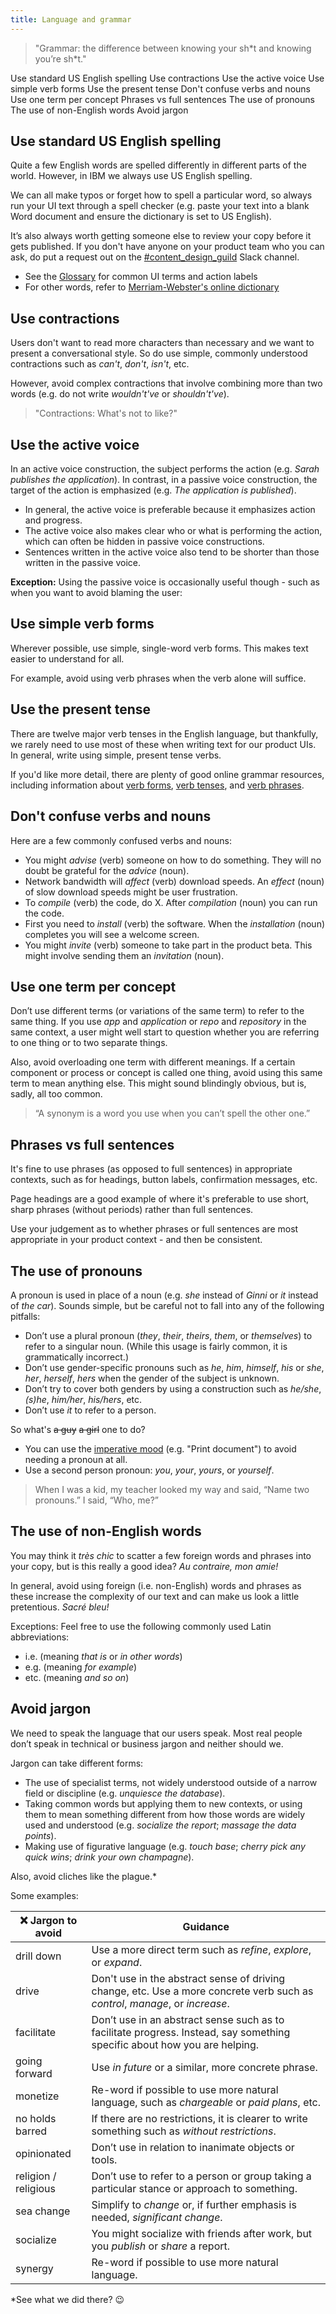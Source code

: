 ```yaml
---
title: Language and grammar
---
```


> "Grammar: the difference between knowing your sh\*t and knowing you’re sh\*t."

<AnchorLinks>
  <AnchorLink>Use standard US English spelling</AnchorLink>
  <AnchorLink>Use contractions</AnchorLink>
  <AnchorLink>Use the active voice</AnchorLink>
  <AnchorLink>Use simple verb forms</AnchorLink>
  <AnchorLink>Use the present tense</AnchorLink>
  <AnchorLink to="#dont-confuse-verbs-and-nouns">Don't confuse verbs and nouns</AnchorLink>
  <AnchorLink>Use one term per concept</AnchorLink>
  <AnchorLink>Phrases vs full sentences</AnchorLink>
  <AnchorLink>The use of pronouns</AnchorLink>
  <AnchorLink>The use of non-English words</AnchorLink>
  <AnchorLink>Avoid jargon</AnchorLink>
</AnchorLinks>

## Use standard US English spelling

Quite a few English words are spelled differently in different parts of the world. However, in IBM
we always use US English spelling.

<Row>
  <Column colMd={4} colLg={4}>
    <DoDontExample
      type="do"
      text="The artifact is colored gray."
      aspectRatio="1:1"
    />
  </Column>
  <Column colMd={4} colLg={4}>
    <DoDontExample text="The artefact is coloured grey." aspectRatio="1:1" />
  </Column>
</Row>

We can all make typos or forget how to spell a particular word, so always run your UI text through a 
spell checker (e.g. paste your text into a blank Word document and ensure the dictionary is set to US English).

It’s also always worth getting someone else to review your copy before it gets published. If you don't 
have anyone on your product team who you can ask, do put a request out on the [#content_design_guild](https://ibm-studios.slack.com/archives/CAKNY6LSV) 
Slack channel.

- See the [Glossary](glossary) for common UI terms and action labels
- For other words, refer to [Merriam-Webster's online dictionary](https://www.merriam-webster.com/)


## Use contractions

Users don't want to read more characters than necessary and we want to present a conversational style.
So do use simple, commonly understood contractions such as _can't_, _don't_, _isn't_, etc.

However, avoid complex contractions that involve combining more than two words (e.g. do not write _wouldn't've_ or _shouldn't've_).

> "Contractions: What's not to like?"

## Use the active voice

In an active voice construction, the subject performs the action (e.g. _Sarah publishes the application_).
In contrast, in a passive voice construction, the target of the action is emphasized (e.g. _The application is published_).

<Row>
  <Column colMd={4} colLg={4}>
    <DoDontExample
      type="do"
      text="Product X scans files for viruses before uploading them to the web server."
      caption="Correct use of the active voice."
      aspectRatio="1:1"
    />
  </Column>
  <Column colMd={4} colLg={4}>
    <DoDontExample
      text="Files are scanned for viruses and, if cleared, uploaded to the web server."
      caption="Here it's not totally clear who or what scans the files."
      aspectRatio="1:1"
    />
  </Column>
</Row>

- In general, the active voice is preferable because it emphasizes action and progress.
- The active voice also makes clear who or what is performing the action, which can often be hidden in passive voice constructions.
- Sentences written in the active voice also tend to be shorter than those written in the passive voice.

**Exception:** Using the passive voice is occasionally useful though - such as when you want to avoid blaming the user:

<Row>
  <Column colMd={4} colLg={4}>
    <DoDontExample
      type="do"
      text="Error: An incorrect value was entered."
      aspectRatio="1:1"
    />
  </Column>
</Row>

## Use simple verb forms

Wherever possible, use simple, single-word verb forms. This makes text easier to understand for all.

For example, avoid using verb phrases when the verb alone will suffice.

<Row>
  <Column colMd={4} colLg={4}>
    <DoDontExample
      type="do"
      text="Start the monitoring service."
      aspectRatio="1:1"
    />
  </Column>
  <Column colMd={4} colLg={4}>
    <DoDontExample text="Start up the monitoring service." aspectRatio="1:1" />
  </Column>
</Row>


## Use the present tense

There are twelve major verb tenses in the English language, but thankfully, we rarely need to use 
most of these when writing text for our product UIs. In general, write using simple, present tense verbs.

<Row>
  <Column colMd={4} colLg={4}>
    <DoDontExample type="do" text="Message sent" aspectRatio="1:1" />
  </Column>
  <Column colMd={4} colLg={4}>
    <DoDontExample text="Your message has been sent" aspectRatio="1:1" />
  </Column>
</Row>

If you'd like more detail, there are plenty of good online grammar resources, including information 
about [verb forms](https://dictionary.cambridge.org/grammar/british-grammar/verbs-basic-forms), 
[verb tenses](https://www.dictionary.com/e/what-are-the-basic-verb-tenses/), and [verb phrases](https://dictionary.cambridge.org/grammar/british-grammar/verb-phrases).

## Don't confuse verbs and nouns

Here are a few commonly confused verbs and nouns:

- You might _advise_ (verb) someone on how to do something. They will no doubt be grateful for the _advice_ (noun).
- Network bandwidth will _affect_ (verb) download speeds. An _effect_ (noun) of slow download speeds might be user frustration.
- To _compile_ (verb) the code, do X. After _compilation_ (noun) you can run the code.
- First you need to _install_ (verb) the software. When the _installation_ (noun) completes you will see a welcome screen.
- You might _invite_ (verb) someone to take part in the product beta. This might involve sending them an _invitation_ (noun).



## Use one term per concept

Don’t use different terms (or variations of the same term) to refer to the same thing.
If you use _app_ and _application_ or _repo_ and _repository_ in the same context, a user might well start to question whether you are referring to one thing or to two separate things.

Also, avoid overloading one term with different meanings. If a certain component or process or concept is called one thing,
avoid using this same term to mean anything else. This might sound blindingly obvious, but is, sadly, all too common.

> “A synonym is a word you use when you can’t spell the other one.”

## Phrases vs full sentences

It's fine to use phrases (as opposed to full sentences) in appropriate contexts, such as for headings, button labels, confirmation messages, etc.

Page headings are a good example of where it's preferable to use short, sharp phrases (without periods) rather than full sentences.

Use your judgement as to whether phrases or full sentences are most appropriate in your product context - and then be consistent.

<Row>
  <Column colMd={4} colLg={4}>
    <DoDontExample type="do" text="Remove photo?" aspectRatio="1:1" />
  </Column>
  <Column colMd={4} colLg={4}>
    <DoDontExample
      text="Are you sure that you want to remove these photos?"
      aspectRatio="1:1"
    />
  </Column>
</Row>

## The use of pronouns

A pronoun is used in place of a noun (e.g. _she_ instead of _Ginni_ or _it_ instead of _the car_). Sounds simple, but be careful not to fall into any of the following pitfalls:

- Don’t use a plural pronoun (_they_, _their_, _theirs_, _them_, or _themselves_) to refer to a singular noun. (While this usage is fairly common, it is grammatically incorrect.)
- Don’t use gender-specific pronouns such as _he_, _him_, _himself_, _his_ or _she_, _her_, _herself_, _hers_ when the gender of the subject is unknown.
- Don’t try to cover both genders by using a construction such as _he/she_, _(s)he_, _him/her_, _his/hers_, etc.
- Don’t use _it_ to refer to a person.

So what's ~~a guy~~ ~~a girl~~ one to do?

- You can use the [imperative mood](https://dictionary.cambridge.org/grammar/british-grammar/imperative-clauses-be-quiet) (e.g. "Print document") to avoid needing a pronoun at all.
- Use a second person pronoun: _you_, _your_, _yours_, or _yourself_.

<Row>
  <Column colMd={4} colLg={4}>
    <DoDontExample
      type="do"
      text="Use the Publish wizard to deploy the application."
      aspectRatio="1:1"
    />
  </Column>
  <Column colMd={4} colLg={4}>
    <DoDontExample
      type="do"
      text="You can now deploy your application."
      aspectRatio="1:1"
    />
  </Column>
</Row>

> When I was a kid, my teacher looked my way and said, “Name two pronouns.” I said, “Who, me?”

## The use of non-English words

You may think it _très chic_ to scatter a few foreign words and phrases into your copy, but is this really a good idea? _Au contraire, mon amie!_

In general, avoid using foreign (i.e. non-English) words and phrases as these increase the complexity of our text and can make us look a little pretentious. _Sacré bleu!_

Exceptions:
Feel free to use the following commonly used Latin abbreviations:

- i.e. (meaning _that is_ or _in other words_)
- e.g. (meaning _for example_)
- etc. (meaning _and so on_)

## Avoid jargon

We need to speak the language that our users speak. Most real people don’t speak in technical or business jargon and neither should we.

Jargon can take different forms:

- The use of specialist terms, not widely understood outside of a narrow field or discipline (e.g. _unquiesce the database_).
- Taking common words but applying them to new contexts, or using them to mean something different from how those words are widely used and understood
  (e.g. _socialize the report_; _massage the data points_).
- Making use of figurative language (e.g. _touch base_; _cherry pick any quick wins_; _drink your own champagne_).

Also, avoid cliches like the plague.\*

Some examples:

| ❌ Jargon to avoid   | Guidance                                                                                                                     |
| -------------------- | ---------------------------------------------------------------------------------------------------------------------------- |
| drill down           | Use a more direct term such as _refine_, _explore_, or _expand_.                                                             |
| drive                | Don't use in the abstract sense of driving change, etc. Use a more concrete verb such as _control_, _manage_, or _increase_. |
| facilitate           | Don’t use in an abstract sense such as to facilitate progress. Instead, say something specific about how you are helping.    |
| going forward        | Use _in future_ or a similar, more concrete phrase.                                                                          |
| monetize             | Re-word if possible to use more natural language, such as _chargeable_ or _paid plans_, etc.                                 |
| no holds barred      | If there are no restrictions, it is clearer to write something such as _without restrictions_.                               |
| opinionated          | Don’t use in relation to inanimate objects or tools.                                                                         |
| religion / religious | Don’t use to refer to a person or group taking a particular stance or approach to something.                                 |
| sea change           | Simplify to _change_ or, if further emphasis is needed, _significant change_.                                                |
| socialize            | You might socialize with friends after work, but you _publish_ or _share_ a report.                                          |
| synergy              | Re-word if possible to use more natural language.                                                                            |

\*See what we did there? 😉

